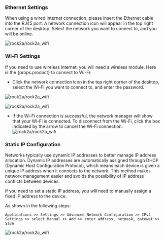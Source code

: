 ### Ethernet Settings

When using a wired internet connection, please insert the Ethernet cable into the RJ45 port. A network connection icon will appear in the top right corner of the desktop. Select the network you want to connect to, and you will be online.

![rock2a/rock2a_wifi](/img/rock2a/rock2a_ethernet.webp)

### Wi-Fi Settings

If you need to use wireless internet, you will need a wireless module.
Here is the {props.product} to connect to Wi-Fi:

- Click the network connection icon in the top right corner of the desktop, select the Wi-Fi you want to connect to, and enter the password.

![rock2a/rock2a_wifi](/img/rock2a/rock2a_wifi_1.webp)

![rock2a/rock2a_wifi](/img/rock2a/rock2a_wifi_2.webp)

- If the Wi-Fi connection is successful, the network manager will show that your Wi-Fi is connected. To disconnect from the Wi-Fi, click the box indicated by the arrow to cancel the Wi-Fi connection.
  ![rock2a/rock2a_wifi](/img/rock2a/rock2a_wifi_3.webp)

### Static IP Configuration

Networks typically use dynamic IP addresses to better manage IP address allocation. Dynamic IP addresses are automatically assigned through DHCP (Dynamic Host Configuration Protocol), which means each device is given a unique IP address when it connects to the network. This method makes network management easier and avoids the possibility of IP address conflicts between devices.

If you need to set a static IP address, you will need to manually assign a fixed IP address to the device.

As shown in the following steps:

    Applications >> Settings >> Advanced Network Configuration >> IPv4 Settings >> select Manual >> Add >> enter address, netmask, gatewat >> Save

![rock2a/rock2a_wifi](/img/rock2a/rock2a_static_ip.webp)
